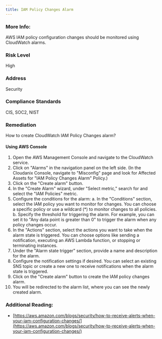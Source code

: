 ```yaml
---
title: IAM Policy Changes Alarm
---
```


### More Info:

AWS IAM policy configuration changes should be monitored using CloudWatch alarms.

### Risk Level

High

### Address

Security

### Compliance Standards

CIS, SOC2, NIST

### Remediation

How to create CloudWatch IAM Policy Changes alarm?

#### Using AWS Console

1. Open the AWS Management Console and navigate to the CloudWatch service.
2. Click on "Alarms" in the navigation panel on the left side.
    (In the Cloudanix Console, navigate to "Misconfig" page and look for Affected Assets for "IAM Policy Changes Alarm" Policy.)
3. Click on the "Create alarm" button.
4. In the "Create Alarm" wizard, under "Select metric," search for and select the "IAM Policies" metric.
5. Configure the conditions for the alarm:
   a. In the "Conditions" section, select the IAM policy you want to monitor for changes. You can choose a specific policy or use a wildcard (*) to monitor changes to all policies.
   b. Specify the threshold for triggering the alarm. For example, you can set it to "Any data point is greater than 0" to trigger the alarm when any policy changes occur.
6. In the "Actions" section, select the actions you want to take when the alarm state is triggered. You can choose options like sending a notification, executing an AWS Lambda function, or stopping or terminating instances.
7. Under the "Alarm state trigger" section, provide a name and description for the alarm.
8. Configure the notification settings if desired. You can select an existing SNS topic or create a new one to receive notifications when the alarm state is triggered.
9. Click on the "Create alarm" button to create the IAM policy changes alarm.
10. You will be redirected to the alarm list, where you can see the newly created alarm.

### Additional Reading:

- [https://aws.amazon.com/blogs/security/how-to-receive-alerts-when-your-iam-configuration-changes/](https://aws.amazon.com/blogs/security/how-to-receive-alerts-when-your-iam-configuration-changes/)
